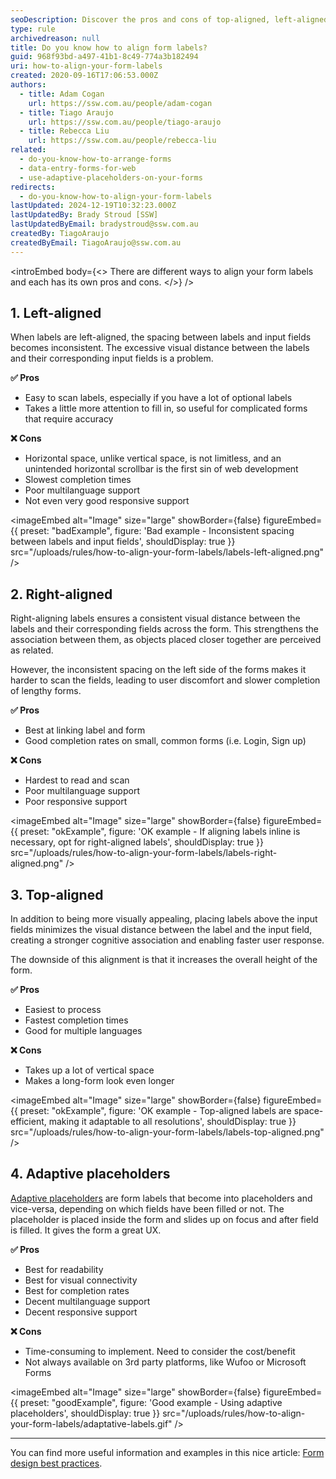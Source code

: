 ```yaml
---
seoDescription: Discover the pros and cons of top-aligned, left-aligned, right-aligned, and material labeling options for optimal form completion rates.
type: rule
archivedreason: null
title: Do you know how to align form labels?
guid: 968f93bd-a497-41b1-8c49-774a3b182494
uri: how-to-align-your-form-labels
created: 2020-09-16T17:06:53.000Z
authors:
  - title: Adam Cogan
    url: https://ssw.com.au/people/adam-cogan
  - title: Tiago Araujo
    url: https://ssw.com.au/people/tiago-araujo
  - title: Rebecca Liu
    url: https://ssw.com.au/people/rebecca-liu
related:
  - do-you-know-how-to-arrange-forms
  - data-entry-forms-for-web
  - use-adaptive-placeholders-on-your-forms
redirects:
  - do-you-know-how-to-align-your-form-labels
lastUpdated: 2024-12-19T10:32:23.000Z
lastUpdatedBy: Brady Stroud [SSW]
lastUpdatedByEmail: bradystroud@ssw.com.au
createdBy: TiagoAraujo
createdByEmail: TiagoAraujo@ssw.com.au
---
```


<introEmbed
  body={<>
There are different ways to align your form labels and each has its own pros and cons.
  </>}
/>
## 1. Left-aligned

When labels are left-aligned, the spacing between labels and input fields becomes inconsistent. The excessive visual distance between the labels and their corresponding input fields is a problem.

**✅ Pros**

* Easy to scan labels, especially if you have a lot of optional labels
* Takes a little more attention to fill in, so useful for complicated forms that require accuracy

**❌ Cons**

* Horizontal space, unlike vertical space, is not limitless, and an unintended horizontal scrollbar is the first sin of web development
* Slowest completion times
* Poor multilanguage support
* Not even very good responsive support

<imageEmbed
  alt="Image"
  size="large"
  showBorder={false}
  figureEmbed={{
    preset: "badExample",
    figure: 'Bad example - Inconsistent spacing between labels and input fields',
    shouldDisplay: true
  }}
  src="/uploads/rules/how-to-align-your-form-labels/labels-left-aligned.png"
/>

## 2. Right-aligned

Right-aligning labels ensures a consistent visual distance between the labels and their corresponding fields across the form. This strengthens the association between them, as objects placed closer together are perceived as related.

However, the inconsistent spacing on the left side of the forms makes it harder to scan the fields, leading to user discomfort and slower completion of lengthy forms.

**✅ Pros**

* Best at linking label and form
* Good completion rates on small, common forms (i.e. Login, Sign up)

**❌ Cons**

* Hardest to read and scan
* Poor multilanguage support
* Poor responsive support

<imageEmbed
  alt="Image"
  size="large"
  showBorder={false}
  figureEmbed={{
    preset: "okExample",
    figure: 'OK example - If aligning labels inline is necessary, opt for right-aligned labels',
    shouldDisplay: true
  }}
  src="/uploads/rules/how-to-align-your-form-labels/labels-right-aligned.png"
/>

## 3. Top-aligned

In addition to being more visually appealing, placing labels above the input fields minimizes the visual distance between the label and the input field, creating a stronger cognitive association and enabling faster user response.

The downside of this alignment is that it increases the overall height of the form.

**✅ Pros**

* Easiest to process
* Fastest completion times
* Good for multiple languages

**❌ Cons**

* Takes up a lot of vertical space
* Makes a long-form look even longer

<imageEmbed
  alt="Image"
  size="large"
  showBorder={false}
  figureEmbed={{
    preset: "okExample",
    figure: 'OK example - Top-aligned labels are space-efficient, making it adaptable to all resolutions',
    shouldDisplay: true
  }}
  src="/uploads/rules/how-to-align-your-form-labels/labels-top-aligned.png"
/>

## 4. Adaptive placeholders

[Adaptive placeholders](/use-adaptive-placeholders-on-your-forms) are form labels that become into placeholders and vice-versa, depending on which fields have been filled or not. The placeholder is placed inside the form and slides up on focus and after field is filled. It gives the form a great UX.

**✅ Pros**

* Best for readability
* Best for visual connectivity
* Best for completion rates
* Decent multilanguage support
* Decent responsive support

**❌ Cons**

* Time-consuming to implement. Need to consider the cost/benefit
* Not always available on 3rd party platforms, like Wufoo or Microsoft Forms

<imageEmbed
  alt="Image"
  size="large"
  showBorder={false}
  figureEmbed={{
    preset: "goodExample",
    figure: 'Good example - Using adaptive placeholders',
    shouldDisplay: true
  }}
  src="/uploads/rules/how-to-align-your-form-labels/adaptative-labels.gif"
/>

---

You can find more useful information and examples in this nice article: [Form design best practices](https://pratikhegde.medium.com/form-design-best-practices-801ceaaf9b67).
